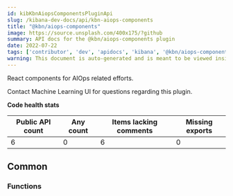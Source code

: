 ```yaml
---
id: kibKbnAiopsComponentsPluginApi
slug: /kibana-dev-docs/api/kbn-aiops-components
title: "@kbn/aiops-components"
image: https://source.unsplash.com/400x175/?github
summary: API docs for the @kbn/aiops-components plugin
date: 2022-07-22
tags: ['contributor', 'dev', 'apidocs', 'kibana', '@kbn/aiops-components']
warning: This document is auto-generated and is meant to be viewed inside our experimental, new docs system. Reach out in #docs-engineering for more info.
---
```


React components for AIOps related efforts.

Contact Machine Learning UI for questions regarding this plugin.

**Code health stats**

| Public API count  | Any count | Items lacking comments | Missing exports |
|-------------------|-----------|------------------------|-----------------|
| 6 | 0 | 6 | 0 |

## Common

### Functions
<DocDefinitionList data={kbnAiopsComponentsObj.common.functions}/>

